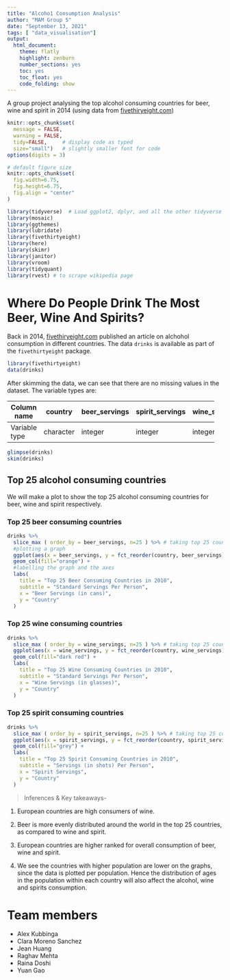 ```yaml
---
title: "Alcoho1 Consumption Analysis"
author: "MAM Group 5"
date: "September 13, 2021"
tags: [ "data_visualisation"]
output:
  html_document:
    theme: flatly
    highlight: zenburn
    number_sections: yes
    toc: yes
    toc_float: yes
    code_folding: show
---
```


A group project analysing the top alcohol consuming countries for beer, wine and spirit in 2014 (using data from [fivethiryeight.com](https://fivethirtyeight.com/features/dear-mona-followup-where-do-people-drink-the-most-beer-wine-and-spirits/))

<!--more--> 

```r
knitr::opts_chunk$set(
  message = FALSE, 
  warning = FALSE, 
  tidy=FALSE,     # display code as typed
  size="small")   # slightly smaller font for code
options(digits = 3)

# default figure size
knitr::opts_chunk$set(
  fig.width=6.75, 
  fig.height=6.75,
  fig.align = "center"
)
```

```r
library(tidyverse)  # Load ggplot2, dplyr, and all the other tidyverse packages
library(mosaic)
library(ggthemes)
library(lubridate)
library(fivethirtyeight)
library(here)
library(skimr)
library(janitor)
library(vroom)
library(tidyquant)
library(rvest) # to scrape wikipedia page
```

# Where Do People Drink The Most Beer, Wine And Spirits?

Back in 2014, [fivethiryeight.com](https://fivethirtyeight.com/features/dear-mona-followup-where-do-people-drink-the-most-beer-wine-and-spirits/) published an article on alchohol consumption in different countries. The data `drinks` is available as part of the `fivethirtyeight` package. 

```r
library(fivethirtyeight)
data(drinks)

```

After skimming the data, we can see that there are no missing values in the dataset.
The variable types are:

+---------------+-----------+---------------+-----------------+---------------+------------------------------+
| Column name   | country   | beer_servings | spirit_servings | wine_servings | total_litres_of_pure_alcohol |
+===============+===========+===============+=================+===============+==============================+
| Variable type | character | integer       | integer         | integer       | double                       |
+---------------+-----------+---------------+-----------------+---------------+------------------------------+

```r

glimpse(drinks)
skim(drinks)
```

## Top 25 alcohol consuming countries

We will make a plot to show the top 25 alcohol consuming countries for beer, wine and spirit respectively.

### Top 25 beer consuming countries

```r
drinks %>% 
  slice_max ( order_by = beer_servings, n=25 ) %>% # taking top 25 countries by servings
  #plotting a graph 
  ggplot(aes(x = beer_servings, y = fct_reorder(country, beer_servings))) +
  geom_col(fill="orange") +
  #labelling the graph and the axes
  labs(
    title = "Top 25 Beer Consuming Countries in 2010",
    subtitle = "Standard Servings Per Person",
    x = "Beer Servings (in cans)",
    y = "Country"
  )
```
### Top 25 wine consuming countries

```r
drinks %>% 
  slice_max ( order_by = wine_servings, n=25 ) %>% # taking top 25 countries by servings
  ggplot(aes(x = wine_servings, y = fct_reorder(country, wine_servings))) +
  geom_col(fill="dark red") +
  labs(
    title = "Top 25 Wine Consuming Countries in 2010",
    subtitle = "Standard Servings Per Person",
    x = "Wine Servings (in glasses)",
    y = "Country"
  )
```

### Top 25 spirit consuming countries

```r
drinks %>% 
  slice_max ( order_by = spirit_servings, n=25 ) %>% # taking top 25 countries by servings
  ggplot(aes(x = spirit_servings, y = fct_reorder(country, spirit_servings))) +
  geom_col(fill="grey") +
  labs(
    title = "Top 25 Spirit Consuming Countries in 2010",
    subtitle = "Servings (in shots) Per Person",
    x = "Spirit Servings",
    y = "Country"
  )

```
> Inferences & Key takeaways-

1.  European countries are high consumers of wine.

2.  Beer is more evenly distributed around the world in the top 25 countries, as compared to wine and spirit.

3.  European countries are higher ranked for overall consumption of beer, wine and spirit.

4. We see the countries with higher population are lower on the graphs, since the data is plotted per population. Hence the distribution of ages in the population within each country will also affect the alcohol, wine and spirits consumption. 

# Team members

- Alex Kubbinga
- Clara Moreno Sanchez
- Jean Huang
- Raghav Mehta
- Raina Doshi
- Yuan Gao
